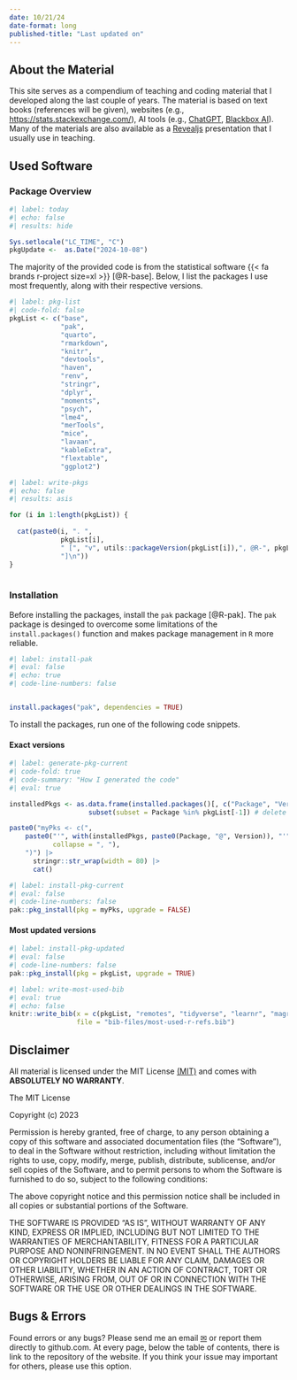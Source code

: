 ```yaml
---
date: 10/21/24
date-format: long
published-title: "Last updated on"
---
```



## About the Material

This site serves as a compendium of teaching and coding material that I developed along the last couple of years. The material is based on text books (references will be given), websites (e.g., <https://stats.stackexchange.com/>), AI tools (e.g., [ChatGPT](<https://chat.openai.com/>), [Blackbox AI](<https://www.blackbox.ai/>)). Many of the materials are also available as a [Revealjs](<https://quarto.org/docs/presentations/revealjs/>) presentation that I usually use in teaching.

## Used Software

### Package Overview {#pkg-overview}

```r
#| label: today
#| echo: false
#| results: hide

Sys.setlocale("LC_TIME", "C")
pkgUpdate <-  as.Date("2024-10-08")

```

The majority of the provided code is from the statistical software {{< fa brands r-project size=xl >}} [@R-base]. Below, I list the packages I use most frequently, along with their respective versions. 

<!-- (last update was on `r format(pkgUpdate, "%B %d, %Y")`):
-->

```r
#| label: pkg-list
#| code-fold: false
pkgList <- c("base",
             "pak",
             "quarto",
             "rmarkdown",
             "knitr",
             "devtools",
             "haven",
             "renv",
             "stringr",
             "dplyr",
             "moments",
             "psych",
             "lme4",
             "merTools",
             "mice",
             "lavaan",
             "kableExtra",
             "flextable",
             "ggplot2")
```

```r
#| label: write-pkgs
#| echo: false
#| results: asis

for (i in 1:length(pkgList)) {
  
  cat(paste0(i, ". ",
             pkgList[i],
             " [", "v", utils::packageVersion(pkgList[i]),", @R-", pkgList[i],
             "]\n"))
}
    

```

### Installation

Before installing the packages, install the `pak` package [@R-pak]. The `pak` package is desinged to overcome some limitations of the `install.packages()` function and makes package management in `R` more reliable.

```r
#| label: install-pak
#| eval: false
#| echo: true
#| code-line-numbers: false


install.packages("pak", dependencies = TRUE)
```


To install the packages, run one of the following code snippets.

::: {.panel-tabset}

#### Exact versions

```r
#| label: generate-pkg-current
#| code-fold: true
#| code-summary: "How I generated the code"
#| eval: true

installedPkgs <- as.data.frame(installed.packages()[, c("Package", "Version")]) |>
                    subset(subset = Package %in% pkgList[-1]) # delete base

paste0("myPks <- c(",
    paste0("'", with(installedPkgs, paste0(Package, "@", Version)), "'",
           collapse = ", "),
    ")") |>
      stringr::str_wrap(width = 80) |>
      cat()

```

```r
#| label: install-pkg-current
#| eval: false
#| code-line-numbers: false
pak::pkg_install(pkg = myPks, upgrade = FALSE)
```

#### Most updated versions

```r
#| label: install-pkg-updated
#| eval: false
#| code-line-numbers: false
pak::pkg_install(pkg = pkgList, upgrade = TRUE)
```

:::

```r
#| label: write-most-used-bib
#| eval: true
#| echo: false
knitr::write_bib(x = c(pkgList, "remotes", "tidyverse", "learnr", "magrittr", "jsonlite"),
                 file = "bib-files/most-used-r-refs.bib")


```



## Disclaimer

All material is licensed under the MIT License [(MIT)](https://en.wikipedia.org/wiki/MIT_License) and comes with **ABSOLUTELY NO WARRANTY**. 

:::{.callout-important collapse="false"}
The MIT License

Copyright (c) 2023

Permission is hereby granted, free of charge, to any person obtaining a copy of this software and associated documentation files (the "Software"), to deal in the Software without restriction, including without limitation the rights to use, copy, modify, merge, publish, distribute, sublicense, and/or sell copies of the Software, and to permit persons to whom the Software is furnished to do so, subject to the following conditions:

The above copyright notice and this permission notice shall be included in all copies or substantial portions of the Software.

THE SOFTWARE IS PROVIDED "AS IS", WITHOUT WARRANTY OF ANY KIND, EXPRESS OR IMPLIED, INCLUDING BUT NOT LIMITED TO THE WARRANTIES OF MERCHANTABILITY, FITNESS FOR A PARTICULAR PURPOSE AND NONINFRINGEMENT. IN NO EVENT SHALL THE AUTHORS OR COPYRIGHT HOLDERS BE LIABLE FOR ANY CLAIM, DAMAGES OR OTHER LIABILITY, WHETHER IN AN ACTION OF CONTRACT, TORT OR OTHERWISE, ARISING FROM, OUT OF OR IN CONNECTION WITH THE SOFTWARE OR THE USE OR OTHER DEALINGS IN THE SOFTWARE.

:::

## Bugs & Errors

Found errors or any bugs? Please send me an email [&#9993;](mailto:sven.rieger@uni-tuebingen.de) or report them directly to github.com. At every page, below the table of contents, there is link to the repository of the website. If you think your issue may important for others, please use this option. 
 